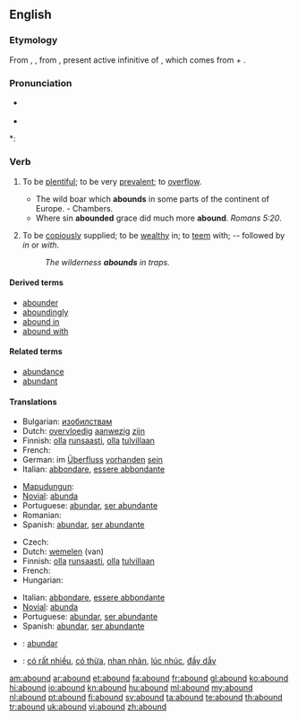 ==English==

===Etymology===
From {{etyl|ang}} {{term|abounden|lang=ang}}, {{etyl|fr}} {{term|abonder|lang=fr}}, from {{etyl|la}} {{term|abundare|abundāre|lang=la}}, present active infinitive of {{term|abundo|abundō|overflow|lang=la}}, which comes from {{term|ab||from, down from|lang=la}} + {{term|undo|undō|surge, swell; overflow with|lang=la}}.

===Pronunciation===
* {{a|RP}} {{IPA|/əˈbaʊnd/}}
* {{audio|en-us-abound.ogg|Audio (US)}}

*: {{rhymes|aʊnd}}

===Verb===
{{en-verb}}

# {{intransitive}} To be [[plentiful]]; to be very [[prevalent]]; to [[overflow]].
#* The wild boar which '''abounds''' in some parts of the continent of Europe. - Chambers.
#* Where sin '''abounded''' grace did much more '''abound'''. ''Romans 5:20''.
# {{intransitive}} To be [[copiously]] supplied; to be [[wealthy]] in; to [[teem]] with; -- followed by ''in'' or ''with''.
#: ''The wilderness '''abounds''' in traps.''

====Derived terms====
* [[abounder]]
* [[aboundingly]]
* [[abound in]]
* [[abound with]]

====Related terms====
* [[abundance]]
* [[abundant]]

====Translations====
{{trans-top|to be plentiful}}
* Bulgarian: [[изобилствам]]
* Dutch: [[overvloedig]] [[aanwezig]] [[zijn]]
* Finnish: [[olla]] [[runsaasti]], [[olla]] [[tulvillaan]]
* French: {{t+|fr|foisonner}}
* German: im [[Überfluss]] [[vorhanden]] [[sein]]
* Italian: [[abbondare]], [[essere abbondante]]
{{trans-mid}}
* [[Mapudungun]]: {{tø|arn|ünüfn}}
* [[Novial]]: [[abunda]]
* Portuguese: [[abundar]], [[ser abundante]]
* Romanian: {{t-|ro|abunda}}
* Spanish: [[abundar]], [[ser abundante]]
{{trans-bottom}}

{{trans-top|to be copiously supplied}}
* Czech: {{t-|cs|oplývat}}
* Dutch: [[wemelen]] (van)
* Finnish: [[olla]] [[runsaasti]], [[olla]] [[tulvillaan]]
* French: {{t+|fr|abonder}}
* Hungarian: {{t|hu|bővelkedik}}
{{trans-mid}}
* Italian: [[abbondare]], [[essere abbondante]]
* [[Novial]]: [[abunda]]
* Portuguese: [[abundar]], [[ser abundante]]
* Spanish: [[abundar]], [[ser abundante]]
{{trans-bottom}}

{{checktrans-top}}
* {{ttbc|Ido}}: [[abundar]]
* {{ttbc|Vietnamese}}: [[có rất nhiều]], [[có thừa]], [[nhan nhản]], [[lúc nhúc]], [[đầy dẫy]]
{{trans-bottom}}

[[am:abound]]
[[ar:abound]]
[[et:abound]]
[[fa:abound]]
[[fr:abound]]
[[gl:abound]]
[[ko:abound]]
[[hi:abound]]
[[io:abound]]
[[kn:abound]]
[[hu:abound]]
[[ml:abound]]
[[my:abound]]
[[nl:abound]]
[[pt:abound]]
[[fi:abound]]
[[sv:abound]]
[[ta:abound]]
[[te:abound]]
[[th:abound]]
[[tr:abound]]
[[uk:abound]]
[[vi:abound]]
[[zh:abound]]
